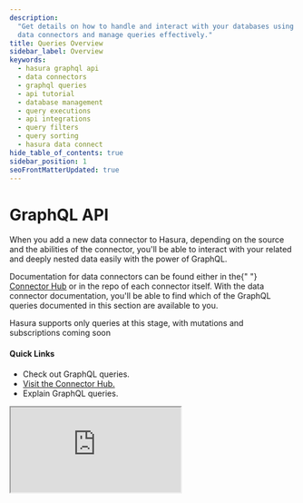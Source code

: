 ```yaml
---
description:
  "Get details on how to handle and interact with your databases using Hasura's GraphQL API. Learn methods to initialize
  data connectors and manage queries effectively."
title: Queries Overview
sidebar_label: Overview
keywords:
  - hasura graphql api
  - data connectors
  - graphql queries
  - api tutorial
  - database management
  - query executions
  - api integrations
  - query filters
  - query sorting
  - hasura data connect
hide_table_of_contents: true
sidebar_position: 1
seoFrontMatterUpdated: true
---
```



# GraphQL API

<div className="overview-header">
  <div className="overview-text">
    <p>
      When you add a new data connector to Hasura, depending on the source and the abilities of the connector, you'll be
      able to interact with your related and deeply nested data easily with the power of GraphQL.
    </p>
    <p>
      Documentation for data connectors can be found either in the{" "}
      <a href="https://hasura.io/connectors">Connector Hub</a> or in the repo of each connector itself. With the data
      connector documentation, you'll be able to find which of the GraphQL queries documented in this section are
      available to you.
    </p>
    <p>Hasura supports only queries at this stage, with mutations and subscriptions coming soon</p>
    <h4>Quick Links</h4>
    <ul>
      <li>
        <Link to="/graphql-api/queries/">Check out GraphQL queries.</Link>
      </li>
      <li>
        <a href={"https://hasura.io/connector"}>Visit the Connector Hub.</a>
      </li>
      <li>
        <Link to="/graphql-api/explain/">Explain GraphQL queries.</Link>
      </li>
    </ul>
  </div>
  <iframe
    src="https://www.youtube.com/embed/edrjbjvvRow"
    allow="accelerometer; autoplay; encrypted-media; gyroscope; picture-in-picture"
    allowFullScreen
  />
</div>

## Interacting with your data

<div className="overview-gallery">
  <Link to="/graphql-api/queries/filters/index/">
    <div className="card">
      <h3>Filter query results</h3>
      <p>
        Learn how to filter query results using <code>where</code> arguments.
      </p>
    </div>
  </Link>
  <Link to="/graphql-api/queries/sorting/">
    <div className="card">
      <h3>Sort query results</h3>
      <p>
        Learn how to sort query results using the <code>order_by</code> argument.
      </p>
    </div>
  </Link>
  <Link to="/graphql-api/mutations/typescript/">
    <div className="card">
      <h3>Modify your data using the TypeScript connector</h3>
      <p>Learn how to modify your data using the TypeScript connector via a CQS pattern.</p>
    </div>
  </Link>
  <Link to="/graphql-api/explain/">
    <div className="card">
      <h3>Explaining GraphQL Query Execution</h3>
      <p>Learn how to get the query plan for your GraphQL queries.</p>
    </div>
  </Link>
</div>
